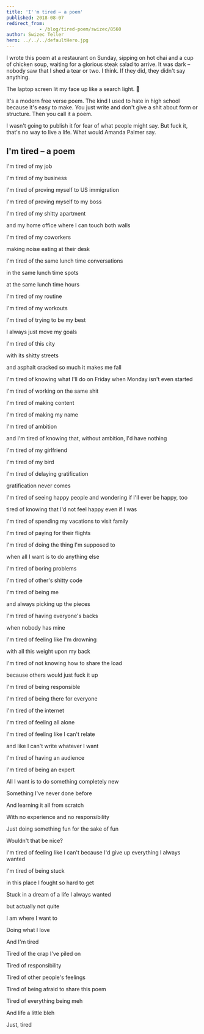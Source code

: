 ```yaml
---
title: 'I''m tired – a poem'
published: 2018-08-07
redirect_from: 
            - /blog/tired-poem/swizec/8560
author: Swizec Teller
hero: ../../../defaultHero.jpg
---
```

I wrote this poem at a restaurant on Sunday, sipping on hot chai and a cup of chicken soup, waiting for a glorious steak salad to arrive. It was dark – nobody saw that I shed a tear or two. I think. If they did, they didn't say anything.



The laptop screen lit my face up like a search light. 🤔



It's a modern free verse poem. The kind I used to hate in high school because it's easy to make. You just write and don't give a shit about form or structure. Then you call it a poem.



I wasn't going to publish it for fear of what people might say. But fuck it, that's no way to live a life. What would Amanda Palmer say.



## I'm tired – a poem



I'm tired of my job



I'm tired of my business



I'm tired of proving myself to US immigration



I'm tired of proving myself to my boss



I'm tired of my shitty apartment



and my home office where I can touch both walls



I'm tired of my coworkers



making noise eating at their desk



I'm tired of the same lunch time conversations



in the same lunch time spots



at the same lunch time hours



I'm tired of my routine



I'm tired of my workouts



I'm tired of trying to be my best



I always just move my goals



I'm tired of this city



with its shitty streets



and asphalt cracked so much it makes me fall



I'm tired of knowing what I'll do on Friday when Monday isn't even started



I'm tired of working on the same shit



I'm tired of making content



I'm tired of making my name



I'm tired of ambition



and I'm tired of knowing that, without ambition, I'd have nothing



I'm tired of my girlfriend



I'm tired of my bird



I'm tired of delaying gratification



gratification never comes



I'm tired of seeing happy people and wondering if I'll ever be happy, too



tired of knowing that I'd not feel happy even if I was



I'm tired of spending my vacations to visit family



I'm tired of paying for their flights



I'm tired of doing the thing I'm supposed to



when all I want is to do anything else



I'm tired of boring problems



I'm tired of other's shitty code



I'm tired of being me



and always picking up the pieces



I'm tired of having everyone's backs



when nobody has mine



I'm tired of feeling like I'm drowning



with all this weight upon my back



I'm tired of not knowing how to share the load



because others would just fuck it up



I'm tired of being responsible



I'm tired of being there for everyone



I'm tired of the internet



I'm tired of feeling all alone



I'm tired of feeling like I can't relate



and like I can't write whatever I want



I'm tired of having an audience



I'm tired of being an expert



All I want is to do something completely new



Something I've never done before



And learning it all from scratch



With no experience and no responsibility



Just doing something fun for the sake of fun



Wouldn't that be nice?



I'm tired of feeling like I can't because I'd give up everything I always wanted



I'm tired of being stuck



in this place I fought so hard to get



Stuck in a dream of a life I always wanted



but actually not quite



I am where I want to



Doing what I love



And I'm tired



Tired of the crap I've piled on



Tired of responsibility



Tired of other people's feelings



Tired of being afraid to share this poem



Tired of everything being meh



And life a little bleh



Just, tired